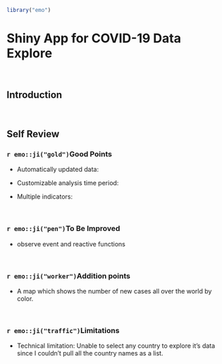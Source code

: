 
```r
library("emo")
```


<h1>Shiny App for COVID-19 Data Explore</h1>
<br>
<h2>Introduction</h2>
<br>
<h2>Self Review</h2>
<h3>`r emo::ji("gold")`Good Points</h3>

- Automatically updated data:

- Customizable analysis time period:

- Multiple indicators:

<br>
<h3>`r emo::ji("pen")`To Be Improved</h3>

- observe event and reactive functions

<br>
<h3>`r emo::ji("worker")`Addition points</h3>

- A map which shows the number of new cases all over the world by color.


<br>
<h3>`r emo::ji("traffic")`Limitations</h3>

- Technical limitation: Unable to select any country to explore it's data since I couldn't pull all the country names as a list.